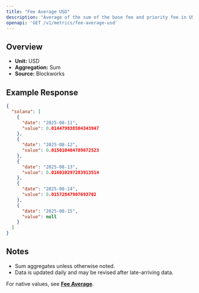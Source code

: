 ```yaml
---
title: "Fee Average USD"
description: "Average of the sum of the base fee and priority fee in USD that day"
openapi: 'GET /v1/metrics/fee-average-usd'
---
```


## Overview

- **Unit:** USD
- **Aggregation:** Sum
- **Source:** Blockworks

## Example Response

```json
{
  "solana": [
    {
      "date": "2025-08-11",
      "value": 0.014479838504343947
    },
    {
      "date": "2025-08-12",
      "value": 0.015010404789672523
    },
    {
      "date": "2025-08-13",
      "value": 0.016010297283913514
    },
    {
      "date": "2025-08-14",
      "value": 0.01572847907693702
    },
    {
      "date": "2025-08-15",
      "value": null
    }
  ]
}
```

## Notes
- Sum aggregates unless otherwise noted.
- Data is updated daily and may be revised after late-arriving data.


<Note>For native values, see **[Fee Average](./fee-average)**.</Note>
